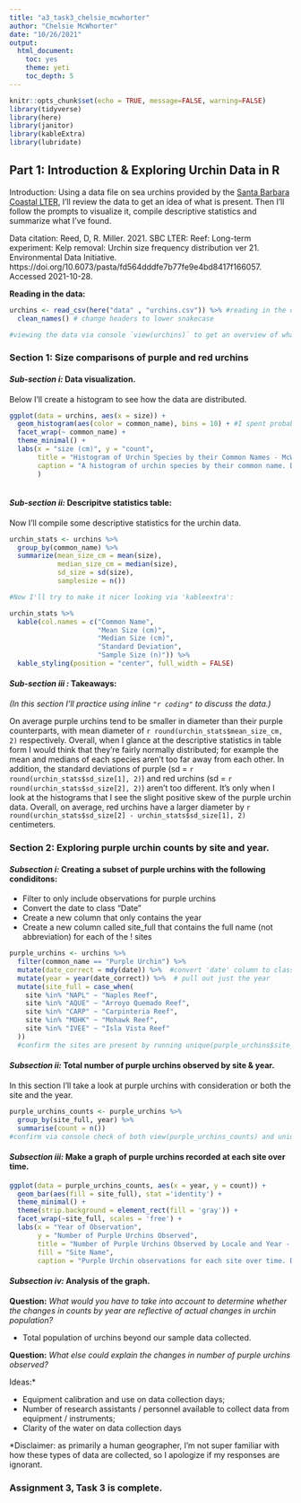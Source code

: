 ```yaml
---
title: "a3_task3_chelsie_mcwhorter"
author: "Chelsie McWhorter"
date: "10/26/2021"
output: 
  html_document: 
    toc: yes
    theme: yeti
    toc_depth: 5
---
```


```r
knitr::opts_chunk$set(echo = TRUE, message=FALSE, warning=FALSE)
library(tidyverse)
library(here)
library(janitor)
library(kableExtra)
library(lubridate)
```

## Part 1: Introduction & Exploring Urchin Data in R

Introduction: Using a data file on sea urchins provided by the [Santa Barbara Coastal LTER](https://sbclter.msi.ucsb.edu/data/catalog/package/?package=knb-lter-sbc.26), I'll review the data to get an idea of what is present. Then I'll follow the prompts to visualize it, compile descriptive statistics and summarize what I've found. 

Data citation: Reed, D, R. Miller. 2021. SBC LTER: Reef: Long-term experiment: Kelp removal: Urchin size frequency distribution ver 21. Environmental Data Initiative. https://doi.org/10.6073/pasta/fd564dddfe7b77fe9e4bd8417f166057. Accessed 2021-10-28.


**Reading in the data:**

```r
urchins <- read_csv(here("data" , "urchins.csv")) %>% #reading in the data file 
  clean_names() # change headers to lower snakecase 

#viewing the data via console `view(urchins)` to get an overview of what it contains.

```


### Section 1: Size comparisons of purple and red urchins

#### *Sub-section i:*  Data visualization.

Below I'll create a histogram to see how the data are distributed.

```r
ggplot(data = urchins, aes(x = size)) +
  geom_histogram(aes(color = common_name), bins = 10) + #I spent probably too much time trying to figure out how to make the 'purple urchin' plot fill with purple, and the "red urchin' plot fill with red, but couldn't figure it out. 
  facet_wrap(~ common_name) +
  theme_minimal() +
  labs(x = "size (cm)", y = "count",
       title = "Histogram of Urchin Species by their Common Names - McWhorter",
       caption = "A histogram of urchin species by their common name. Data provided from Reed, D, R. Miller. 2021." 
       )
  
```

#### *Sub-section ii:* Descripitve statistics table:

Now I'll compile some descriptive statistics for the urchin data.

```r
urchin_stats <- urchins %>% 
  group_by(common_name) %>% 
  summarize(mean_size_cm = mean(size),
            median_size_cm = median(size),
            sd_size = sd(size),
            samplesize = n())

#Now I'll try to make it nicer looking via 'kableextra':

urchin_stats %>% 
  kable(col.names = c("Common Name",
                      "Mean Size (cm)",
                      "Median Size (cm)",
                      "Standard Deviation",
                      "Sample Size (n)")) %>% 
  kable_styling(position = "center", full_width = FALSE)
```

#### *Sub-section iii :* Takeaways: 

_(In this section I'll practice using inline `"r coding"` to discuss the data.)_

On average purple urchins tend to be smaller in diameter than their purple counterparts, with mean diameter of `r round(urchin_stats$mean_size_cm, 2)` respectively. Overall, when I glance at the descriptive statistics in table form I would think that they're fairly normally distributed; for example the mean and medians of each species aren't too far away from each other. In addition, the standard deviations of purple (sd = `r round(urchin_stats$sd_size[1], 2)`) and red urchins (sd = `r round(urchin_stats$sd_size[2], 2)`) aren't too different. It's only when I look at the histograms that I see the slight positive skew of the purple urchin data. Overall, on average, red urchins have a larger diameter by `r round(urchin_stats$sd_size[2] - urchin_stats$sd_size[1], 2)` centimeters. 


### Section 2: Exploring purple urchin counts by site and year. 

#### *Subsection i:* Creating a subset of purple urchins with the following condiditons: 

- Filter to only include observations for purple urchins
- Convert the date to class “Date” 
- Create a new column that only contains the year
- Create a new column called site_full that contains the full name (not abbreviation) for each of the ! sites

```r
purple_urchins <- urchins %>% 
  filter(common_name == "Purple Urchin") %>% 
  mutate(date_correct = mdy(date)) %>%  #convert 'date' column to class(date) and check in console "class(purple_urchins$date_correct)"
  mutate(year = year(date_correct)) %>%  # pull out just the year 
  mutate(site_full = case_when(
    site %in% "NAPL" ~ "Naples Reef", 
    site %in% "AQUE" ~ "Arroyo Quemado Reef",
    site %in% "CARP" ~ "Carpinteria Reef",
    site %in% "MOHK" ~ "Mohawk Reef",
    site %in% "IVEE" ~ "Isla Vista Reef"
  ))
  #confirm the sites are present by running unique(purple_urchins$site_full) in the console & of course view the data via view(purple_urchins) in the console.
```

#### *Subsection ii:* Total number of purple urchins observed by site & year. 

In this section I'll take a look at purple urchins with consideration or both the site and the year. 

```r
purple_urchins_counts <- purple_urchins %>% 
  group_by(site_full, year) %>% 
  summarise(count = n())
#confirm via console check of both view(purple_urchins_counts) and unique(purple_urchins_counts$site_full) &  unique(purple_urchins_counts$year)
```

#### *Subsection iii:* Make a graph of purple urchins recorded at each site over time.

```r
ggplot(data = purple_urchins_counts, aes(x = year, y = count)) +
  geom_bar(aes(fill = site_full), stat ='identity') +
  theme_minimal() +
  theme(strip.background = element_rect(fill = 'gray')) +
  facet_wrap(~site_full, scales = 'free') +
  labs(x = "Year of Observation",
       y = "Number of Purple Urchins Observed",
       title = "Number of Purple Urchins Observed by Locale and Year - McWhorter",
       fill = "Site Name",
       caption = "Purple Urchin observations for each site over time. Data from Reed, D, R. Miller. 2021.")
```

#### *Subsection iv:* Analysis of the graph.

**Question:** *What would you have to take into account to determine whether the changes in counts by year are reflective of actual changes in urchin population?* 

 - Total population of urchins beyond our sample data collected.

**Question:** *What else could explain the changes in number of purple urchins observed?* 

Ideas:*

- Equipment calibration and use on data collection days;
- Number of research assistants / personnel available to collect data from equipment / instruments;
- Clarity of the water on data collection days


*Disclaimer: as primarily a human geographer, I'm not super familiar with how these types of data are collected, so I apologize if my responses are ignorant.


### Assignment 3, Task 3 is complete. 
